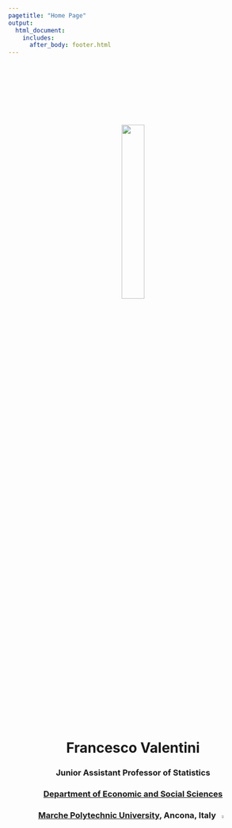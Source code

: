 ```yaml
---
pagetitle: "Home Page"
output: 
  html_document:
    includes:
      after_body: footer.html
---
```


<p>&nbsp;</p>
<p>&nbsp;</p>
<p>&nbsp;</p>
<p>&nbsp;</p>
<center>
![](me3.jpg){#id .class width=30% height=30%}
<center>
<p>&nbsp;</p>
<center>
# Francesco Valentini
### **Junior Assistant Professor of Statistics**
### **[Department of Economic and Social Sciences](https://www.dises.univpm.it/){target="_blank"}**
### **[Marche Polytechnic University](https://www.univpm.it/Entra/){target="_blank"}, Ancona, Italy ![](flag_ita.png){#id .class width=4% height=4%}**
<center>

<p>&nbsp;</p>
<p>&nbsp;</p>

# [<i class="fa fa-university"></i>](https://www.univpm.it/Entra/Docenti_1/Economia_7/docname/idsel/973/docname/FRANCESCO%20VALENTINI){target="_blank"}  \    [<i class="fa fa-envelope"></i>](contact.html) \  [<i class="fa fa-skype"></i>](https://join.skype.com/invite/dG5n5L4TXASL){target="_blank"}  \ [<i class="ai ai-google-scholar"></i>](https://scholar.google.com/citations?user=9AqXyqQAAAAJ&hl=it&oi=sra){target="_blank"} \ [<i class="ai ai-ideas-repec"></i>](https://ideas.repec.org/f/pva895.html){target="_blank"} \ [<i class="ai ai-orcid"></i>](https://orcid.org/0000-0001-9986-1334){target="_blank"} \ [<i class="fab fa-researchgate"></i>](https://www.researchgate.net/profile/Francesco-Valentini-7){target="_blank"} \ [<i class="fa fa-github"></i>](https://github.com/fravale){target="_blank"} \ [<i class="fa fa-linkedin"></i>](https://www.linkedin.com/in/francesco-valentini-36a7bb109/){target="_blank"}

